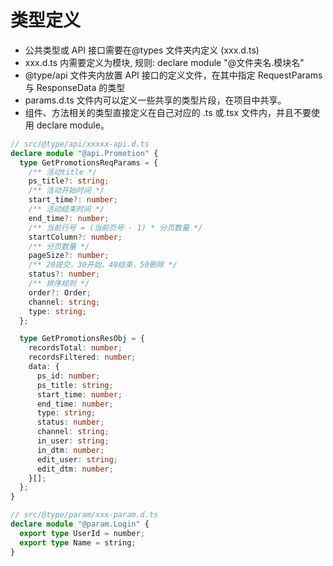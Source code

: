 
<Meta title="规约/TypeScript" />

# 类型定义

- 公共类型或 API 接口需要在&#64;types 文件夹内定义 (xxx.d.ts)
- xxx.d.ts 内需要定义为模块, 规则: declare module "@文件夹名.模块名"
- @type/api 文件夹内放置 API 接口的定义文件，在其中指定 RequestParams 与 ResponseData 的类型
- params.d.ts 文件内可以定义一些共享的类型片段，在项目中共享。
- 组件、方法相关的类型直接定义在自己对应的 .ts 或.tsx 文件内，并且不要使用 declare module。

```ts
// src/@type/api/xxxxx-api.d.ts
declare module "@api.Promotion" {
  type GetPromotionsReqParams = {
    /** 活动title */
    ps_title?: string;
    /** 活动开始时间 */
    start_time?: number;
    /** 活动结束时间 */
    end_time?: number;
    /** 当前行号 = (当前页号 - 1) * 分页数量 */
    startColumn?: number;
    /** 分页数量 */
    pageSize?: number;
    /** 20提交，30开始，40结束，50删除 */
    status?: number;
    /** 排序规则 */
    order?: Order;
    channel: string;
    type: string;
  };

  type GetPromotionsResObj = {
    recordsTotal: number;
    recordsFiltered: number;
    data: {
      ps_id: number;
      ps_title: string;
      start_time: number;
      end_time: number;
      type: string;
      status: number;
      channel: string;
      in_user: string;
      in_dtm: number;
      edit_user: string;
      edit_dtm: number;
    }[];
  };
}

// src/@type/param/xxx-param.d.ts
declare module "@param.Login" {
  export type UserId = number;
  export type Name = string;
}
```

